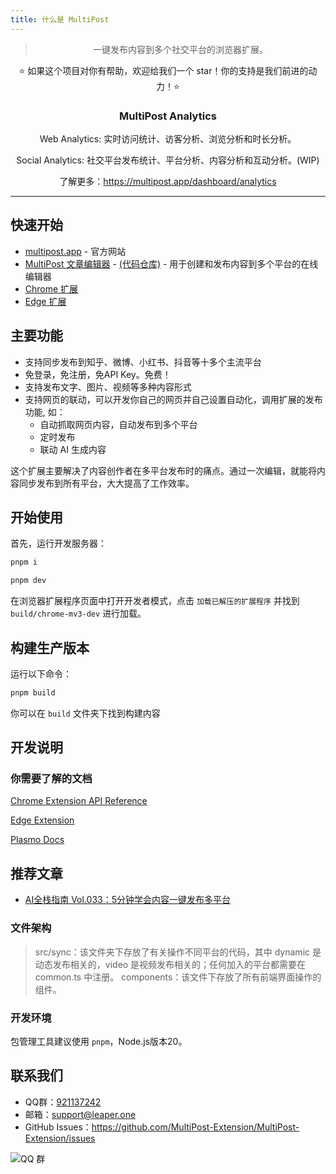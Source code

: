 ```yaml
---
title: 什么是 MultiPost
---
```


<div align="center">

> 一键发布内容到多个社交平台的浏览器扩展。

⭐ 如果这个项目对你有帮助，欢迎给我们一个 star！你的支持是我们前进的动力！⭐

</div>

<div align="center">
  <h3>MultiPost Analytics</h3>
  <p>Web Analytics: 实时访问统计、访客分析、浏览分析和时长分析。</p>
  <p>Social Analytics: 社交平台发布统计、平台分析、内容分析和互动分析。(WIP)</p>
  <p>了解更多：<a href="https://multipost.app/dashboard/analytics">https://multipost.app/dashboard/analytics</a></p>
</div>

---

## 快速开始
- [multipost.app](https://multipost.app) - 官方网站
- [MultiPost 文章编辑器](https://md.multipost.app/) - [(代码仓库)](https://github.com/leaper-one/multipost-wechat-markdown-editor) - 用于创建和发布内容到多个平台的在线编辑器
- [Chrome 扩展](https://chromewebstore.google.com/detail/multipost/dhohkaclnjgcikfoaacfgijgjgceofih)
- [Edge 扩展](https://microsoftedge.microsoft.com/addons/detail/multipost/ckoiphiceimehjkolnfffgbmihoppgjg)

## 主要功能

- 支持同步发布到知乎、微博、小红书、抖音等十多个主流平台
- 免登录，免注册，免API Key。免费！
- 支持发布文字、图片、视频等多种内容形式
- 支持网页的联动，可以开发你自己的网页并自己设置自动化，调用扩展的发布功能, 如：
  - 自动抓取网页内容，自动发布到多个平台
  - 定时发布
  - 联动 AI 生成内容

这个扩展主要解决了内容创作者在多平台发布时的痛点。通过一次编辑，就能将内容同步发布到所有平台，大大提高了工作效率。

## 开始使用

首先，运行开发服务器：

```bash
pnpm i

pnpm dev
```

在浏览器扩展程序页面中打开开发者模式，点击 `加载已解压的扩展程序` 并找到 `build/chrome-mv3-dev` 进行加载。

## 构建生产版本

运行以下命令：

```bash
pnpm build
```

你可以在 `build` 文件夹下找到构建内容

## 开发说明

### 你需要了解的文档

[Chrome Extension API Reference](https://developer.chrome.com/docs/extensions/reference/api)

[Edge Extension](https://learn.microsoft.com/en-us/microsoft-edge/extensions-chromium/)

[Plasmo Docs](https://docs.plasmo.com/)

## 推荐文章

- [AI全栈指南 Vol.033：5分钟学会内容一键发布多平台](https://mp.weixin.qq.com/s/K7yh6EsBLOGJzl8Gh8SwLw)

### 文件架构

> src/sync：该文件夹下存放了有关操作不同平台的代码，其中 dynamic 是动态发布相关的，video 是视频发布相关的；任何加入的平台都需要在 common.ts 中注册。
> components：该文件下存放了所有前端界面操作的组件。

### 开发环境

包管理工具建议使用 `pnpm`，Node.js版本20。

## 联系我们

- QQ群：[921137242](http://qm.qq.com/cgi-bin/qm/qr?_wv=1027&k=c5BjhD8JxNAuwjKh6qvCoROU301PppYU&authKey=NfKianfDwngrwJyVQbefIQET9vUQs46xb0PfOYUm6KzdeCjPd5YbvlRoO8trJUUZ&noverify=0&group_code=921137242)
- 邮箱：support@leaper.one
- GitHub Issues：https://github.com/MultiPost-Extension/MultiPost-Extension/issues

![QQ 群](/MultiPost-Extension_2025-02-28T14_17_15.717Z.png)
